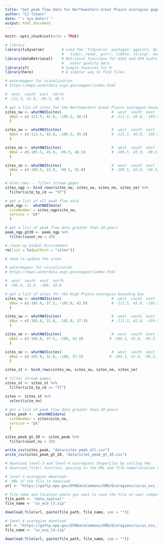 ```yaml
---
title: "Get peak flow data for Northwestern Great Plains ecoregion gages"
author: "CJ Tinant"
date: "`r Sys.Date()`"
output: html_document
---
```


<!--

Purpose: get data to identify peak-flow sites in the Northern Great Plains and High Plains level-3 ecoregions with greater than 20-years of record

Helpful websites:
[USEPA level-3 and level-4 ecoregions](https://www.epa.gov/eco-research/level-iii-and-iv-ecoregions-continental-united-states)
[GIT issues](https://dangitgit.com/)
[GIT ignore](https://carpentries-incubator.github.io/git-Rstudio-course/02-ignore/index.html)

--> 

```r
knitr::opts_chunk$set(echo = TRUE)

# library
library(tidyverse)        # Load the 'Tidyverse' packages: ggplot2, dplyr, 
                          #   tidyr, readr, purrr, tibble, stringr, and forcats
library(dataRetrieval)    # Retrieval functions for USGS and EPA hydrology and
                          #   water quality data
library(sf)               # Simple features for R
library(here)             # A simpler way to find files

```

```r
# watermapper for visualization
# https://maps.waterdata.usgs.gov/mapper/index.html

#  west  south  east  north
# -111.5, 42.0, -99.5, 48.5

# get a list of sites for the Northwestern Great Plains ecoregion bounding box
sites_nw <- whatNWISsites(                       #  west  south  east  north
  bBox = c(-111.5, 45.0, -105.5, 48.5)           # -111.5, 45.0, -105.5, 48.5
  )

sites_sw <- whatNWISsites(                       #  west  south  east  north
  bBox = c(-111.5, 42.0, -105.5, 45.0)           # -111.5, 42.0, -105.5, 45.0
  )

sites_ne <- whatNWISsites(                       #  west  south  east  north
  bBox = c(-105.5, 45.0, -99.5, 48.5)            # -105.5, 45.0, -99.5, 48.5
  )

sites_se <- whatNWISsites(                       #  west  south  east  north
  bBox = c(-105.5, 42.0, -99.5, 45.0)            # -105.5, 42.0, -99.5, 45.0
  )

# bind rows -- filter stream gages
sites_ngp <- bind_rows(sites_nw, sites_sw, sites_ne, sites_se) %>%
  filter(site_tp_cd == "ST")

# get a list of all peak flow data 
peak_ngp <-  whatNWISdata(
  siteNumber = sites_ngp$site_no,
  service = "pk"
  )

# get a list of peak flow data greater than 20-years
peak_ngp_gt20 <- peak_ngp %>%
  filter(count_nu > 20)

# clean up Global Environment
rm(list = ls(pattern = "sites"))

```

```r

# need to update the areas

# watermapper for visualization
# https://maps.waterdata.usgs.gov/mapper/index.html

#  west  south  east  north
# -105.6, 31.0, -100, 42.0

# get a list of sites for the High Plains ecoregion bounding box
sites_nw <- whatNWISsites(                       #  west  south  east  north
  bBox = c(-105.6, 37.5, -102.8, 42.0)           # -111.5, 45.0, -105.5, 48.5
  )

sites_sw <- whatNWISsites(                       #  west  south  east  north
  bBox = c(-105.6, 31.0, -102.8, 37.5)           # -111.5, 42.0, -105.5, 45.0
  )

sites_ne <- whatNWISsites(                       #  west  south  east  north
  bBox = c(-105.6, 37.5, -100, 42.0)            # -105.5, 45.0, -99.5, 48.5
  )

sites_se <- whatNWISsites(                       #  west  south  east  north
  bBox = c(-105.6, 31.0, -100, 37.5)            # -105.5, 42.0, -99.5, 45.0
  )

sites_st <- bind_rows(sites_nw, sites_sw, sites_ne, sites_se) 

# filter stream gages
sites_st <- sites_st %>%
  filter(site_tp_cd == "ST")

sites <- sites_st %>%
  select(site_no) 
  
# get a list of peak flow data greater than 20-years
sites_peak <-  whatNWISdata(
  siteNumber = sites$site_no,
  service = "pk"
  )
  
sites_peak_gt_20 <- sites_peak %>%
  filter(count_nu > 20)

```

```r

write_csv(sites_peak, "data/sites_peak_all.csv")
write_csv(sites_peak_gt_20, "data/sites_peak_gt_20.csv")

```

```r

# download level-3 and level-4 ecoregions shapefiles by calling the
# download.file() function, passing in the URL and file name/location as arguments

# level-3 ecoregion download--
#  URL of the file to download 
url <- "https://gaftp.epa.gov/EPADataCommons/ORD/Ecoregions/us/us_eco_l3.zip"

# file name and location where you want to save the file on your computer
file_path <- "data_spatial"
file_name <- "us_eco_l3.zip"

download.file(url, paste(file_path, file_name, sep = ""))

# level-4 ecoregion download
url <- "https://gaftp.epa.gov/EPADataCommons/ORD/Ecoregions/us/us_eco_l4.zip"
file_name <- "us_eco_l4.zip"

download.file(url, paste(file_path, file_name, sep = ""))

```

